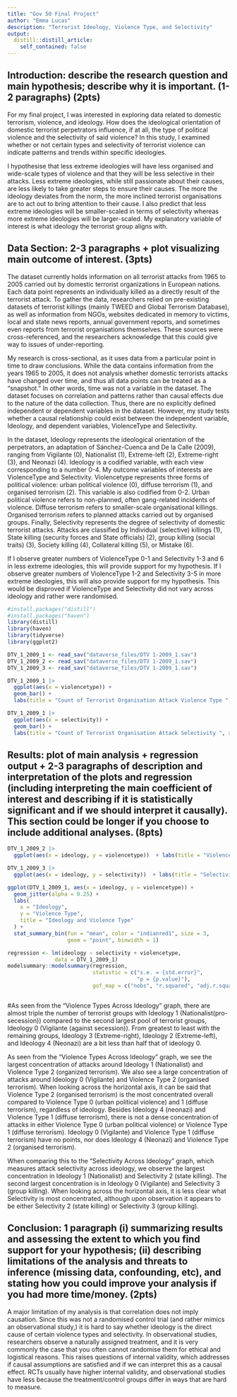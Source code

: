 ```yaml
---
title: "Gov 50 Final Project"
author: "Emma Lucas"
description: "Terrorist Ideology, Violence Type, and Selectivity"
output:
  distill::distill_article:
    self_contained: false
---
```


## Introduction: describe the research question and main hypothesis; describe why it is important. (1-2 paragraphs) (2pts)

For my final project, I was interested in exploring data related to domestic terrorism, violence, and ideology. How does the ideological orientation of domestic terrorist perpetrators influence, if at all, the type of political violence and the selectivity of said violence? In this study, I examined whether or not certain types and selectivity of terrorist violence can indicate patterns and trends within specific ideologies. 

I hypothesise that less extreme ideologies will have less organised and wide-scale types of violence and that they will be less selective in their attacks. Less extreme ideologies, while still passionate about their causes, are less likely to take greater steps to ensure their causes. The more the ideology deviates from the norm, the more inclined terrorist organisations are to act out to bring attention to their cause. I also predict that less extreme ideologies will be smaller-scaled in terms of selectivity whereas more extreme ideologies will be larger-scaled. My explanatory variable of interest is what ideology the terrorist group aligns with. 

## Data Section: 2-3 paragraphs + plot visualizing main outcome of interest. (3pts)

The dataset currently holds information on all terrorist attacks from 1965 to 2005 carried out by domestic terrorist organizations in European nations. Each data point represents an individually killed as a directly result of the terrorist attack. To gather the data, researchers relied on pre-existing datasets of terrorist killings (mainly TWEED and Global Terrorism Database), as well as information from NGOs, websites dedicated in memory to victims, local and state news reports, annual government reports, and sometimes even reports from terrorist organisations themselves. These sources were cross-referenced, and the researchers acknowledge that this could give way to issues of under-reporting.

My research is cross-sectional, as it uses data from a particular point in time to draw conclusions. While the data contains information from the years 1965 to 2005, it does not analysis whether domestic terrorists attacks have changed over time, and thus all data points can be treated as a "snapshot." In other words, time was not a variable in the dataset. The dataset focuses on correlation and patterns rather than causal effects due to the nature of the data collection. Thus, there are no explicitly defined independent or dependent variables in the dataset. However, my study tests whether a causal relationship could exist between the independent variable, Ideology, and dependent variables, ViolenceType and Selectivity.

In the dataset, Ideology represents the ideological orientation of the perpetrators, an adaptation of Sánchez-Cuenca and De la Calle (2009), ranging from Vigilante (0), Nationalist (1), Extreme-left (2), Extreme-right (3), and Neonazi (4). Ideology is a codified variable, with each view corresponding to a number 0-4. My outcome variables of interests are ViolenceType and Selectivity. Violencetype represents three forms of political violence: urban political violence (0), diffuse terrorism (1), and organised terrorism (2). This variable is also codified from 0-2. Urban political violence refers to non-planned, often gang-related incidents of violence. Diffuse terrorism refers to smaller-scale organisational killings. Organised terrorism refers to planned attacks carried out by organised groups. Finally, Selectivity represents the degree of selectivity of domestic terrorist attacks. Attacks are classified by Individual (selective) killings (1), State killing (security forces and State officials) (2), group killing (social traits) (3), Society killing (4), Collateral killing (5), or Mistake (6). 

If I observe greater numbers of ViolenceType 0-1 and Selectivity 1-3 and 6 in less extreme ideologies, this will provide support for my hypothesis. If I observe greater numbers of ViolenceType 1-2 and Selectivity 3-5 in more extreme ideologies, this will also provide support for my hypothesis. This would be disproved if ViolenceType and Selectivity did not vary across ideology and rather were randomised.

```r

#install.packages("distill")
#install.packages("haven")
library(distill)
library(haven)
library(tidyverse)
library(ggplot2)

DTV_1_2009_1 <- read_sav("dataverse_files/DTV 1-2009_1.sav")
DTV_1_2009_2 <- read_sav("dataverse_files/DTV 1-2009_1.sav")
DTV_1_2009_3 <- read_sav("dataverse_files/DTV 1-2009_1.sav")

DTV_1_2009_1 |>
  ggplot(aes(x = violencetype)) +
  geom_bar() +
  labs(title = "Count of Terrorist Organisation Attack Violence Type ", x = "Violence Type", y = "Count")

DTV_1_2009_1 |>
  ggplot(aes(x = selectivity)) +
  geom_bar() +
  labs(title = "Count of Terrorist Organisation Attack Selectivity ", x = "Selectivity", y = "Count")

```

## Results: plot of main analysis + regression output + 2-3 paragraphs of description and interpretation of the plots and regression (including interpreting the main coefficient of interest and describing if it is statistically significant and if we should interpret it causally). This section could be longer if you choose to include additional analyses. (8pts)

```r

DTV_1_2009_2 |>
  ggplot(aes(x = ideology, y = violencetype))  + labs(title = "Violence Types Across Ideology", x = "Ideology (Vigilante, 0, to Neonazi, 4)", y = "Violence Type") + geom_jitter(alpha = 0.25)

DTV_1_2009_3 |>
  ggplot(aes(x = ideology, y = selectivity))  + labs(title = "Selectivity Across Ideology", x = "Ideology (Vigilante, 0, to Neonazi, 4)", y = "Selectivity") + geom_jitter(alpha = 0.25)

ggplot(DTV_1_2009_1, aes(x = ideology, y = violencetype)) +
  geom_jitter(alpha = 0.25) +
  labs(
    x = "Ideology",
    y = "Violence Type",
    title = "Ideology and Violence Type"
  ) +
  stat_summary_bin(fun = "mean", color = "indianred1", size = 3,
                   geom = "point", binwidth = 1)

regression <- lm(ideology ~ selectivity + violencetype,
               data = DTV_1_2009_1)
modelsummary::modelsummary(regression,
                           statistic = c("s.e. = {std.error}",
                                         "p = {p.value}"),
                           gof_map = c("nobs", "r.squared", "adj.r.squared"))



```
#As seen from the "Violence Types Across Ideology" graph, there are almost triple the number of terrorist groups with Ideology 1 (Nationalist(pro-secession)) compared to the second largest pool of terrorist groups, Ideology 0 (Vigilante (against secession)). From greatest to least with the remaining groups, Ideology 3 (Extreme-right), Ideology 2 (Extreme-left), and Ideology 4 (Neonazi) are a bit less than half that of ideology 0. 

As seen from the "Violence Types Across Ideology" graph, we see the largest concentration of attacks around Ideology 1 (Nationalist) and Violence Type 2 (organized terrorism). We also see a large concentration of attacks around Ideology 0 (Vigilante) and Violence Type 2 (organised terrorism). When looking across the horizontal axis, it can be said that Violence Type 2 (organised terrorism) is the most concentrated overall compared to Violence Type 0 (urban political violence) and 1 (diffuse terrorism), regardless of ideology. Besides Ideology 4 (neonazi) and Violence Type 1 (diffuse terrorism), there is not a dense concentration of attacks in either Violence Type 0 (urban political violence) or Violence Type 1 (diffuse terrorism). Ideology 0 (Vigilante) and Violence Type 1 (diffuse terrorism) have no points, nor does Ideology 4 (Neonazi) and Violence Type 2 (organised terrorism). 

When comparing this to the "Selectivity Across Ideology" graph, which measures attack selectivity across ideology, we observe the largest concentration in Ideology 1 (Nationalist) and Selectivity 2 (state killing). The second largest concentration is in Ideology 0 (Vigilante) and Selectivity 3 (group killing). When looking across the horizontal axis, it is less clear what Selectivity is most concentrated, although upon observation it appears to be either Selectivity 2 (state killing) or Selectivity 3 (group killing). 

## Conclusion: 1 paragraph (i) summarizing results and assessing the extent to which you find support for your hypothesis; (ii) describing limitations of the analysis and threats to inference (missing data, confounding, etc), and stating how you could improve your analysis if you had more time/money. (2pts)

A major limitation of my analysis is that correlation does not imply causation. Since this was not a randomised control trial (and rather mimics an observational study,) it is hard to say whether ideology is the direct cause of certain violence types and selectivity. In observational studies, researchers observe a naturally assigned treatment, and it is very commonly the case that you often cannot randomise them for ethical and logistical reasons. This raises questions of internal validity, which addresses if causal assumptions are satisfied and if we can interpret this as a causal effect. RCTs usually have higher internal validity, and observational studies have less because the treatment/control groups differ in ways that are hard to measure.
